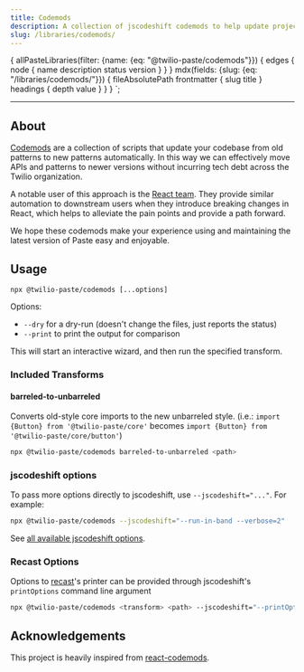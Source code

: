 ```yaml
---
title: Codemods
description: A collection of jscodeshift codemods to help update projects built with Paste.
slug: /libraries/codemods/
---
```



  {
    allPasteLibraries(filter: {name: {eq: "@twilio-paste/codemods"}}) {
      edges {
        node {
          name
          description
          status
          version
        }
      }
    }
    mdx(fields: {slug: {eq: "/libraries/codemods/"}}) {
      fileAbsolutePath
      frontmatter {
        slug
        title
      }
      headings {
        depth
        value
      }
    }
  }
`;

<ComponentHeader
  name="Codemods"
  categoryRoute={SidebarCategoryRoutes.LIBRARIES}
  githubUrl="https://github.com/twilio-labs/paste/tree/main/packages/paste-codemods"
  packageName={props.data.allPasteLibraries.edges[0].node.name}
  version={props.data.allPasteLibraries.edges[0].node.version}
  description={props.data.allPasteLibraries.edges[0].node.description}
  status={props.data.allPasteLibraries.edges[0].node.status}
/>

---

<contentwrapper>
<PageAside data={props.data.mdx} />
<content>

## About

[Codemods](https://github.com/facebook/codemod#background) are a collection of scripts that
update your codebase from old patterns to new patterns automatically. In this way
we can effectively move APIs and patterns to newer versions without incurring
tech debt across the Twilio organization.

A notable user of this approach is the [React team](https://github.com/reactjs/react-codemod).
They provide similar automation to downstream users when they introduce breaking changes
in React, which helps to alleviate the pain points and provide a path forward.

We hope these codemods make your experience using and maintaining the latest version
of Paste easy and enjoyable.

## Usage

```
npx @twilio-paste/codemods [...options]
```

Options:

- `--dry` for a dry-run (doesn't change the files, just reports the status)
- `--print` to print the output for comparison

This will start an interactive wizard, and then run the specified transform.

### Included Transforms

#### barreled-to-unbarreled

Converts old-style core imports to the new unbarreled style. (i.e.: `import {Button} from '@twilio-paste/core'` becomes `import {Button} from '@twilio-paste/core/button'`)

```sh
npx @twilio-paste/codemods barreled-to-unbarreled <path>
```

### jscodeshift options

To pass more options directly to jscodeshift, use `--jscodeshift="..."`. For example:

```sh
npx @twilio-paste/codemods --jscodeshift="--run-in-band --verbose=2"
```

See [all available jscodeshift options](https://github.com/facebook/jscodeshift#usage-cli).

### Recast Options

Options to [recast](https://github.com/benjamn/recast)'s printer can be provided
through jscodeshift's `printOptions` command line argument

```sh
npx @twilio-paste/codemods <transform> <path> --jscodeshift="--printOptions='{\"quote\":\"double\"}'"
```

## Acknowledgements

This project is heavily inspired from [react-codemods](https://github.com/reactjs/react-codemod).

</content>

</contentwrapper>
